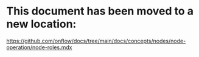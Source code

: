 # This document has been moved to a new location:

https://github.com/onflow/docs/tree/main/docs/concepts/nodes/node-operation/node-roles.mdx
